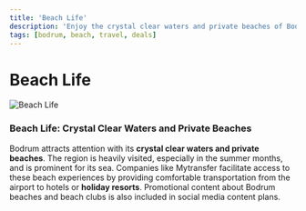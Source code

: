 ```yaml
---
title: 'Beach Life'
description: 'Enjoy the crystal clear waters and private beaches of Bodrum.'
tags: [bodrum, beach, travel, deals]
---
```


# Beach Life

![Beach Life](https://res.cloudinary.com/djzzikcey/image/upload/c_scale,w_800/v1752512813/momtur_uploads/ubsqybqujsdvse4tbw1u.jpg)

### Beach Life: Crystal Clear Waters and Private Beaches

Bodrum attracts attention with its **crystal clear waters and private beaches**. The region is heavily visited, especially in the summer months, and is prominent for its sea. Companies like Mytransfer facilitate access to these beach experiences by providing comfortable transportation from the airport to hotels or **holiday resorts**. Promotional content about Bodrum beaches and beach clubs is also included in social media content plans.